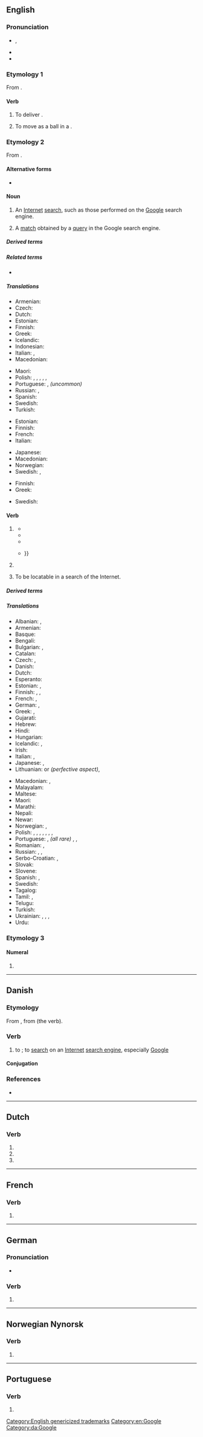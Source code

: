 {{also|Google|googlé}}
==English==
{{wikipedia}}

===Pronunciation===
* {{enPR|go͞o'gəl}}, {{IPA|en|/ˈɡuːɡəl/}}
* {{audio|en|en-us-googol.ogg|Audio (US)}}
* {{homophones|en|Google|googol|gugel}}

===Etymology 1===
From {{m|en|googly}}.

====Verb====
{{en-verb}}

# {{lb|en|intransitive|cricket}} To deliver {{l|en|googly|googlies}}.
# {{lb|en|intransitive|cricket}} To move as a ball in a {{l|en|googly}}.

===Etymology 2===
From {{m|en|Google}}.

====Alternative forms====
* {{alter|en|Google}}

====Noun====
{{en-noun}}

# {{lb|en|Internet|informal}} An [[Internet]] [[search]], such as those performed on the [[Google]] search engine.
# {{lb|en|Internet|informal}} A [[match]] obtained by a [[query]] in the Google search engine.
#: {{ux|en|The word "oceanfront" has 6,150,000 '''googles''', so I think it must be a real word.}}

=====Derived terms=====
{{der4|en|googlebomb|googles|googlewhack|googlish}}

=====Related terms=====
* {{l|en|googol}}

=====Translations=====
{{trans-top|search using Google}}
* Armenian: {{t|hy|գուգլ}}
* Czech: {{t|cs|googlení|n}}
* Dutch: {{t+|nl|googelen}}
* Estonian: {{t|et|guugeldus}}
* Finnish: {{t|fi|googlaus}}
* Greek: {{t|el|γκουγκλιά}}
* Icelandic: {{t|is|gúgla}}
* Indonesian: {{t|id|googling}}
* Italian: {{t+|it|googlata|f}}, {{t|it|gugolata|f}}
* Macedonian: {{t+|mk|гуглање|n}}
{{trans-mid}}
* Maori: {{t|mi|kūkara}}
* Polish: {{t+|pl|guglanie|n}}, {{t+|pl|guglowanie|n}}, {{t+|pl|googlanie|n}}, {{t+|pl|googlowanie|n}}, {{t+|pl|wyguglowanie|n}}, {{t+|pl|wyguglanie|n}}
* Portuguese: {{t+|pt|pesquisa}}, ''(uncommon)'' {{t|pt|googlada|f}}
* Russian: {{t|ru|гуглопо́иск|m}}, {{t+|ru|гугле́ние|n}}
* Spanish: {{t+|es|googleada|f}}
* Swedish: {{t+|sv|googling|c}}
* Turkish: {{t|tr|googlelamak}}
{{trans-bottom}}

{{trans-top|search using any comprehensive search engine}}
* Estonian: {{t|et|otsing}}
* Finnish: {{t+|fi|haku}}
* French: {{t+|fr|recherche|f}}
* Italian: {{t+|it|ricerca|f}}
{{trans-mid}}
* Japanese: {{t+|ja|検索|tr=けんさく, kensaku}}
* Macedonian: {{t|mk|пребарување|n}}
* Norwegian: {{t|no|nettsøk|n}}
* Swedish: {{t|sv|internetsökning|c}}, {{t|sv|nätsökning|c}}
{{trans-bottom}}

{{trans-top|match obtained by a search using Google}}
* Finnish: {{t|fi|[[Google]]-[[osuma]]}}
* Greek: {{t|el|γκουγκλιά|f}}
{{trans-mid}}
* Swedish: {{t+|sv|googleträff|c}}
{{trans-bottom}}

====Verb====
{{wikipedia|google (verb)}}
{{en-verb}}

# {{lb|en|transitive}} {{l|en|To [[search]] for (something) on the [[Internet]] using the [[Google]] [[search engine]].}}
#: {{ux|en|Tom '''googles''' all of his prospective girlfriends.}}
#* <!--first usage-->{{quote-web|en|author=Larry Page|authorlink=Larry Page|title=Google Search Engine: New Features|work=eGroups|url=http://www.egroups.com/group/google-friends/3.html|archiveurl=https://web.archive.org/web/19991009052012/www.egroups.com/group/google-friends/3.html|archivedate=9 October 1999|publisher=Google Friends Mailing List|date=8 July 1998|accessdate=6 August 2007|passage="Have fun and keep '''googling'''!"}}
#* {{quote-av|en|title={{w|Buffy the Vampire Slayer}}|episode=[[w:Help (Buffy episode)|Help]]|season=7|number=4|people={{w|Alyson Hannigan}} and {{w|Nicholas Brendon}}|role={{w|Willow Rosenberg}} and {{w|Xander Harris}}|date=15 October 2002|passage=<!--Xander reviews a high-school student's records.-->''Willow'': Have you '''googled''' her yet?<br />''Xander'': Willow! She's 17!<br />''Willow'': It's a search engine.}}
#* {{quote-av|en|title={{w|Maid In Manhattan}}|people={{w|Jennifer Lopez}}|role=Marisa|date=13 December 2002|passage=<!--Marisa's son cannot find the answer to a question.-->"'''Google''' it."}}
#* {{quote-journal|en|author=Bill Keller|authorlink=Bill Keller|title=Who's Sorry Now?|url=http://www.nytimes.com/2002/12/28/opinion/28KELL.html|newspaper={{w|The New York Times}}|issn=0362-4331|page=A-19|date=28 December 2002|accessdate=24 June 2007|passage='''Googling''' in search of an apology from the former Enron C.E.O. {{...}}}}
# {{lb|en|transitive|by extension}} {{l|en|To search for (something) on the Internet using any [[comprehensive]] search engine.}}
#: {{ux|en|I '''googled''' him but there were no references to him on the Internet.}}
# {{lb|en|intransitive|Internet}} To be locatable in a search of the Internet.
#: {{ux|en|His name '''googles'''.}}

=====Derived terms=====
{{der4|en
|FGI
|googler
|[[googleable]], [[googlable]]
|JFGI
|LMGTFY
|quod google
|[[unGoogleable]], [[ungoogleable]], [[ungooglable]]
}}

=====Translations=====
{{trans-top|to search for on the Internet}}
* Albanian: {{t|sq|googloj}}, {{t|sq|gugloj}}
* Armenian: {{t|hy|գուգլել}}
* Basque: {{t|eu|gogleatu}}
* Bengali: {{t|bn|গুগল করছি}}
* Bulgarian: {{t|bg|гугълвам}}, {{t|bg|гугля}}
* Catalan: {{t|ca|googlejar}}
* Czech: {{t|cs|vygooglovat}}, {{t+|cs|googlit}}
* Danish: {{t|da|google}}
* Dutch: {{t+|nl|googelen}}
* Esperanto: {{t|eo|gugli}}
* Estonian: {{t|et|guugeldama}}, {{t|et|googeldama}} {{qualifier|rare}}
* Finnish: {{t+|fi|googlata}}, {{t+|fi|googlettaa}}, {{t+|fi|kuukkeloida}}
* French: {{t+|fr|googler}}, {{t|fr|gougler}}
* German: {{t+|de|googeln}}, {{t|de|googlen}}
* Greek: {{t+|el|γκουγκλάρω}}, {{t+|el|γκουγκλίζω}}
* Gujarati: {{t|gu|ગૂગલ કરવુ}}
* Hebrew: {{t+|he|גיגל|tr=gigél}}
* Hindi: {{t|hi|गूगल करना}}
* Hungarian: {{t|hu|guglizik}}
* Icelandic: {{t|is|gúgla}}, {{t|is|að gúgla}}
* Irish: {{t|ga|gúgláil}}
* Italian: {{t+|it|googlare}}, {{t|it|gugolare}}
* Japanese: {{t+|ja|ググる|tr=guguru}}, {{t|ja|グーグる|tr=gūguru}}
* Lithuanian: {{t|lt|pagooglinti}} or {{t|lt|pagūglinti}} ''(perfective aspect)'', {{t|lt|googlinti}}
{{trans-mid}}
* Macedonian: {{t+|mk|гугла}}, {{t|mk|прогуглува}}
* Malayalam: {{t|ml|ഗൂഗിൾ ചെയ്യൂ}}
* Maltese: {{t|mt|iggoogilja}}
* Maori: {{t|mi|kūkara}}
* Marathi: {{t|mr|गूगल करणे}}
* Nepali: {{t|ne|गूगल गर्नु}}
* Newar: {{t|new|गूगल ययेगु|sc=Deva}}
* Norwegian: {{t+|no|google}}, {{t|no|googla}} {{qualifier|depending on slang/dialect}}
* Polish: {{t+|pl|googlować}}, {{t+|pl|guglać}}, {{t+|pl|wygooglować}}, {{t|pl|przegooglować}}, {{t|pl|pogooglować}}, {{t+|pl|guglować}}, {{t+|pl|wyguglać}}, {{t|pl|googlać}}
* Portuguese: {{t|pt|pesquisar no Google}}, ''(all rare)'' {{t+|pt|googlar}}, {{t+|pt|guglar}}, {{t+|pt|googlear}}
* Romanian: {{t|ro|a gugăli}}, {{t|ro|a googăli}}
* Russian: {{t+|ru|гу́глить}}, {{t+|ru|загу́глить}}, {{t+|ru|погу́глить}}
* Serbo-Croatian: {{t|sh|googlati}}, {{t|sh|guglati}}
* Slovak: {{t|sk|vygoogliť}}
* Slovene: {{t|sl|googlati}}
* Spanish: {{t+|es|googlear}}, {{t+|es|guglear}}
* Swedish: {{t+|sv|googla}}
* Tagalog: {{t|tl|i-google}}
* Tamil: {{t|ta|கூகிள் செய்}}, {{t|ta|கூகிள் பண்ணு}}
* Telugu: {{t|te|గుగుల్ చేయ్యి}}
* Turkish: {{t|tr|googlelamak}}
* Ukrainian: {{t|uk|ґу́ґлити|impf}}, {{t|uk|заґу́ґлити|pf}}, {{t|uk|наґу́ґлити|pf}}, {{t|uk|поґу́ґлити|pf}}
* Urdu: {{t|ur|گُوگَل کَرنا|tr=gūgal karnā}}
{{trans-bottom}}

===Etymology 3===

====Numeral====
{{head|en|misspellings}}

# {{misspelling of|en|googol}}

[[Category:English genericized trademarks]]
[[Category:en:Google]]

----

==Danish==

===Etymology===
From {{m|da|Google}}, from {{der|da|en|google}} (the verb).

===Verb===
{{head|da|verb}}

# to {{l|en|google}}; to [[search]] on an [[Internet]] [[search engine]], especially [[Google]]

====Conjugation====
{{da-conj-reg|googl}}

===References===
* {{R:DDO}}

[[Category:da:Google]]

----

==Dutch==

===Verb===
{{head|nl|verb form}}

# {{nl-verb form of|p=1|n=sg|t=pres|m=ind|googlen}}
# {{nl-verb form of|n=sg|t=pres|m=subj|googlen}}
# {{nl-verb form of|m=imp|googlen}}

----

==French==

===Verb===
{{head|fr|verb form}}

# {{infl of|fr|googler||13|s|pres|ind//sub|;|2s|imp}}

----

==German==

===Pronunciation===
* {{audio|de|De-google.ogg|Audio}}

===Verb===
{{head|de|verb form}}

# {{verb form of|de|googeln||1|s|pres|;|s|imp|;|1//3|s|sub|I}}

----

==Norwegian Nynorsk==

===Verb===
{{nn-verb-1}}

# {{alternative form of|nn|googla}}

----

==Portuguese==

===Verb===
{{head|pt|verb form}}

# {{pt-verb-form-of|googlar}}